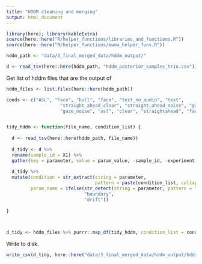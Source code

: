 ```yaml
---
title: "HDDM cleaning and merging"
output: html_document
---
```


```r
library(here); library(kableExtra)
source(here::here("R/helper_functions/libraries_and_functions.R"))
source(here::here("R/helper_functions/ewma_helper_funs.R"))
```

```r
hddm_path <- "data/3_final_merged_data/hddm_output/"
```

```r
d <- read_tsv(here::here(hddm_path, "hddm_posterior_samples_trio.csv"))
```

Get list of hddm files that are the output of 

```r
hddm_files <- list.files(here::here(hddm_path))
```


```r
conds <- c("ASL", "Face", "bull", "face", "text_no_audio", "text",
                    "straight_ahead_clear", "straight_ahead_noise", "gaze_clear",
                    "gaze_noise", "asl", "clear", "straightahead", "face", "gaze", "noise")


tidy_hddm <- function(file_name, condition_list) {
  
  d <- read_tsv(here::here(hddm_path, file_name))
  
  d_tidy <- d %>% 
  rename(sample_id = X1) %>% 
  gather(key = parameter, value = param_value, -sample_id, -experiment, -age_code)
  
  d_tidy %>% 
  mutate(condition = str_extract(string = parameter, 
                                 pattern = paste(condition_list, collapse = '|')),
         param_name = ifelse(str_detect(string = parameter, pattern = "a\\("), 
                             "boundary", 
                             "drift"))
  
}

  
```

```r
d_tidy <- hddm_files %>% purrr::map_df(tidy_hddm, condition_list = conds)
```

Write to disk.

```r
write_csv(d_tidy, here::here("data/3_final_merged_data/hddm_output/hddm_tidy.csv"))
```

